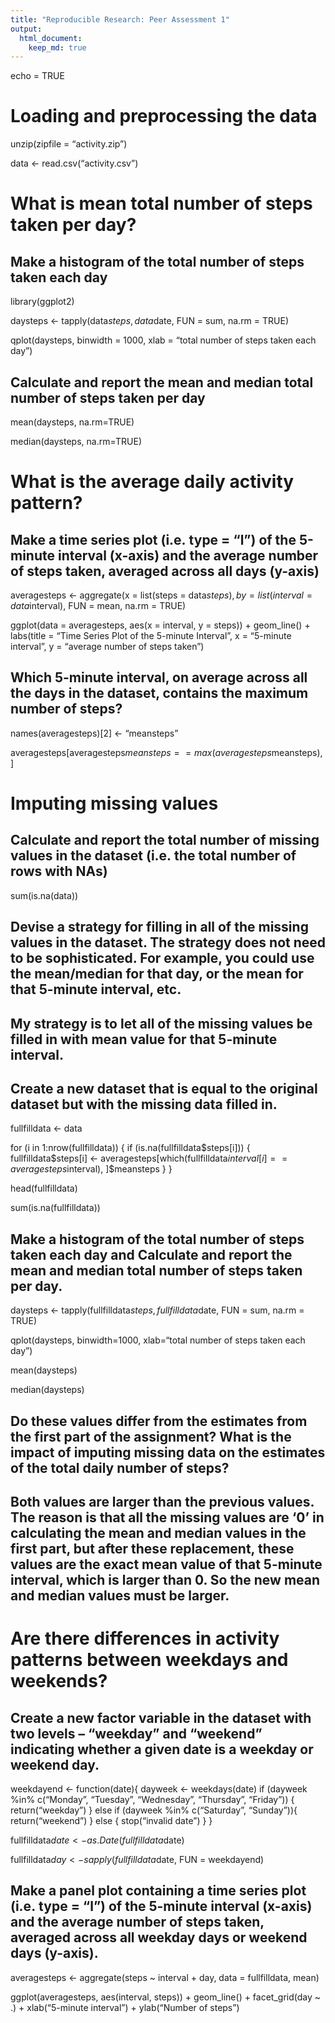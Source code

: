 ```yaml
---
title: "Reproducible Research: Peer Assessment 1"
output: 
  html_document:
    keep_md: true
---
```


echo = TRUE

# Loading and preprocessing the data

unzip(zipfile = "activity.zip")

data <- read.csv("activity.csv")

# What is mean total number of steps taken per day?
##        Make a histogram of the total number of steps taken each day

library(ggplot2)

daysteps <- tapply(data$steps, data$date, FUN = sum, na.rm = TRUE)

qplot(daysteps, binwidth = 1000, xlab = "total number of steps taken each day")

##        Calculate and report the mean and median total number of steps taken per day

mean(daysteps, na.rm=TRUE)

median(daysteps, na.rm=TRUE)

# What is the average daily activity pattern?
##        Make a time series plot (i.e. type = "l") of the 5-minute interval (x-axis) and the average number of steps taken, averaged across all days (y-axis)

averagesteps <- aggregate(x = list(steps = data$steps), by = list(interval = data$interval), FUN = mean, na.rm = TRUE)

ggplot(data = averagesteps, aes(x = interval, y = steps)) + geom_line() + labs(title = "Time Series Plot of the 5-minute Interval", x = "5-minute interval", y = "average number of steps taken")

##        Which 5-minute interval, on average across all the days in the dataset, contains the maximum number of steps?

names(averagesteps)[2] <- "meansteps"

averagesteps[averagesteps$meansteps == max(averagesteps$meansteps),  ]

# Imputing missing values
##        Calculate and report the total number of missing values in the dataset (i.e. the total number of rows with NAs)

sum(is.na(data))

##        Devise a strategy for filling in all of the missing values in the dataset. The strategy does not need to be sophisticated. For example, you could use the mean/median for that day, or the mean for that 5-minute interval, etc.
##                My strategy is to let all of the missing values be filled in with mean value for that 5-minute interval.

##        Create a new dataset that is equal to the original dataset but with the missing data filled in.

fullfilldata <- data

for (i in 1:nrow(fullfilldata)) {
  if (is.na(fullfilldata$steps[i])) {
    fullfilldata$steps[i] <- averagesteps[which(fullfilldata$interval[i] == averagesteps$interval), ]$meansteps
  }
}

head(fullfilldata)

sum(is.na(fullfilldata))

##        Make a histogram of the total number of steps taken each day and Calculate and report the mean and median total number of steps taken per day. 

daysteps <- tapply(fullfilldata$steps, fullfilldata$date, FUN = sum, na.rm = TRUE)

qplot(daysteps, binwidth=1000, xlab="total number of steps taken each day")

mean(daysteps)

median(daysteps)

##        Do these values differ from the estimates from the first part of the assignment? What is the impact of imputing missing data on the estimates of the total daily number of steps?

##            Both values are larger than the previous values. The reason is that all the missing values are '0' in calculating the mean and median values in the first part, but after these replacement, these values are the exact mean value of that 5-minute interval, which is larger than 0. So the new mean and median values must be larger. 

# Are there differences in activity patterns between weekdays and weekends?

##        Create a new factor variable in the dataset with two levels – “weekday” and “weekend” indicating whether a given date is a weekday or weekend day. 

weekdayend <- function(date){
  dayweek <- weekdays(date)
  if (dayweek %in% c("Monday", "Tuesday", "Wednesday", "Thursday", "Friday")) {
    return("weekday")
  }
  else if (dayweek %in% c("Saturday", "Sunday")){
    return("weekend")
  }
  else {
    stop("invalid date")
  }
}

fullfilldata$date <- as.Date(fullfilldata$date)

fullfilldata$day <- sapply(fullfilldata$date, FUN = weekdayend)

##        Make a panel plot containing a time series plot (i.e. type = "l") of the 5-minute interval (x-axis) and the average number of steps taken, averaged across all weekday days or weekend days (y-axis). 

averagesteps <- aggregate(steps ~ interval + day, data = fullfilldata, mean)

ggplot(averagesteps, aes(interval, steps)) + geom_line() + facet_grid(day ~ .) + xlab("5-minute interval") + ylab("Number of steps")
